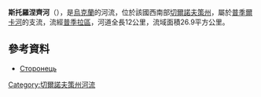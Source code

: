 '''斯托羅涅齊河'''（{{lang-uk|Сторонець}}），是[[烏克蘭|烏克蘭]]的河流，位於該國西南部[[切爾諾夫策州|切爾諾夫策州]]，屬於[[普季爾卡河|普季爾卡河]]的支流，流經[[普季拉區|普季拉區]]，河道全長12公里，流域面積26.9平方公里。

==參考資料==
* [https://web.archive.org/web/20131005022808/http://do.gendocs.ru/docs/index-29520.html?page=29 Сторонець]

{{DEFAULTSORT:Сторонець (річка)}}
[[Category:切爾諾夫策州河流|Category:切爾諾夫策州河流]]


{{Ukraine-river-stub}}